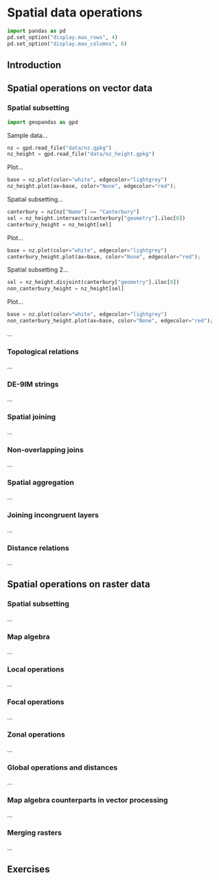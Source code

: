# Spatial data operations {#spatial-operations}

```python
import pandas as pd
pd.set_option("display.max_rows", 4)
pd.set_option("display.max_columns", 6)
```

## Introduction

## Spatial operations on vector data {#spatial-vec}

### Spatial subsetting

```python
import geopandas as gpd
```

Sample data...

```python
nz = gpd.read_file("data/nz.gpkg")
nz_height = gpd.read_file("data/nz_height.gpkg")
```

Plot...

```python
base = nz.plot(color="white", edgecolor="lightgrey")
nz_height.plot(ax=base, color="None", edgecolor="red");
```

Spatial subsetting...

```python
canterbury = nz[nz["Name"] == "Canterbury"]
sel = nz_height.intersects(canterbury["geometry"].iloc[0])
canterbury_height = nz_height[sel]
```

Plot...

```python
base = nz.plot(color="white", edgecolor="lightgrey")
canterbury_height.plot(ax=base, color="None", edgecolor="red");
```

Spatial subsetting 2...

```python
sel = nz_height.disjoint(canterbury["geometry"].iloc[0])
non_canterbury_height = nz_height[sel]
```

Plot...

```python
base = nz.plot(color="white", edgecolor="lightgrey")
non_canterbury_height.plot(ax=base, color="None", edgecolor="red");
```

...



### Topological relations

...

### DE-9IM strings

...

### Spatial joining

...

### Non-overlapping joins

...

### Spatial aggregation

...

### Joining incongruent layers

...

### Distance relations

...

## Spatial operations on raster data {#spatial-ras}

### Spatial subsetting

...

### Map algebra

...

### Local operations

...

### Focal operations

...

### Zonal operations

...

### Global operations and distances

...

### Map algebra counterparts in vector processing

...

### Merging rasters

...

## Exercises